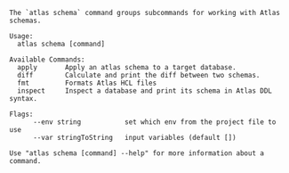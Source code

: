 ```
The `atlas schema` command groups subcommands for working with Atlas schemas.

Usage:
  atlas schema [command]

Available Commands:
  apply       Apply an atlas schema to a target database.
  diff        Calculate and print the diff between two schemas.
  fmt         Formats Atlas HCL files
  inspect     Inspect a database and print its schema in Atlas DDL syntax.

Flags:
      --env string           set which env from the project file to use
      --var stringToString   input variables (default [])

Use "atlas schema [command] --help" for more information about a command.

```